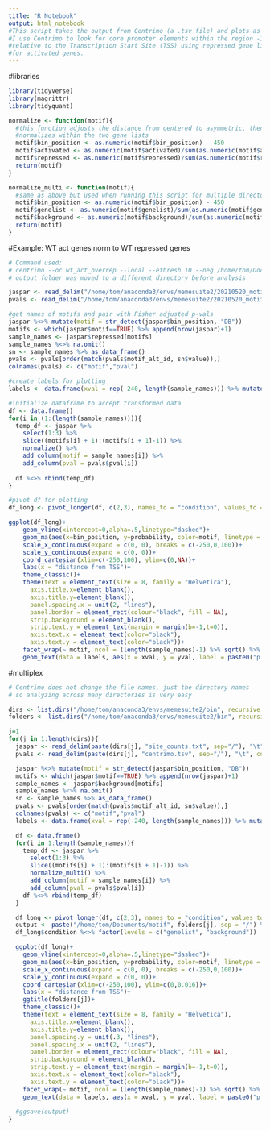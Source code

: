 ```yaml
---
title: "R Notebook"
output: html_notebook
#This script takes the output from Centrimo (a .tsv file) and plots as a grid. 
#I use Centrimo to look for core promoter elements within the region -1000 to +100 
#relative to the Transcription Start Site (TSS) using repressed gene list as background
#for activated genes.
---
```


#libraries
```r
library(tidyverse)
library(magrittr)
library(tidyquant)

normalize <- function(motif){
  #this function adjusts the distance from centered to asymmetric, then 
  #normalizes within the two gene lists
  motif$bin_position <- as.numeric(motif$bin_position) - 450
  motif$activated <- as.numeric(motif$activated)/sum(as.numeric(motif$activated))
  motif$repressed <- as.numeric(motif$repressed)/sum(as.numeric(motif$repressed))
  return(motif)
}

normalize_multi <- function(motif){
  #same as above but used when running this script for multiple directories at once
  motif$bin_position <- as.numeric(motif$bin_position) - 450
  motif$genelist <- as.numeric(motif$genelist)/sum(as.numeric(motif$genelist))
  motif$background <- as.numeric(motif$background)/sum(as.numeric(motif$background))
  return(motif)
}
```

#Example: WT act genes norm to WT repressed genes
```r
# Command used:
# centrimo --oc wt_act_overrep --local --ethresh 10 --neg /home/tom/Documents/motif/all_WTrep_motif.fa /home/tom/Documents/motif/all_WTact_motif.fa /home/tom/anaconda3/envs/memesuite2/bin/20210304_JASPAR2018_combined_matrices_18942_meme.meme
# output folder was moved to a different directory before analysis

jaspar <- read_delim("/home/tom/anaconda3/envs/memesuite2/20210520_motif_finding/wt_act_overrep/site_counts.txt", "\t", col_names=c("bin_position", "activated", "repressed"))
pvals <- read_delim("/home/tom/anaconda3/envs/memesuite2/20210520_motif_finding/wt_act_overrep/centrimo.tsv", "\t", col_names=TRUE) %>% select(3,20) %>% na.omit()

#get names of motifs and pair with Fisher adjusted p-vals
jaspar %<>% mutate(motif = str_detect(jaspar$bin_position, "DB"))
motifs <- which(jaspar$motif==TRUE) %>% append(nrow(jaspar)+1)
sample_names <- jaspar$repressed[motifs]
sample_names %<>% na.omit()
sn <- sample_names %>% as_data_frame()
pvals <- pvals[order(match(pvals$motif_alt_id, sn$value)),]
colnames(pvals) <- c("motif","pval")

#create labels for plotting
labels <- data.frame(xval = rep(-240, length(sample_names))) %>% mutate(yval = rep(0.016, length(sample_names))) %>% cbind(pvals)

#initialize dataframe to accept transformed data
df <- data.frame()
for(i in (1:(length(sample_names)))){
  temp_df <- jaspar %>% 
    select(1:3) %>% 
    slice((motifs[i] + 1):(motifs[i + 1]-1)) %>% 
    normalize() %>%
    add_column(motif = sample_names[i]) %>%
    add_column(pval = pvals$pval[i])
  
  df %<>% rbind(temp_df)
}

#pivot df for plotting
df_long <- pivot_longer(df, c(2,3), names_to = "condition", values_to = "probability")

ggplot(df_long)+
    geom_vline(xintercept=0,alpha=.5,linetype="dashed")+
    geom_ma(aes(x=bin_position, y=probability, color=motif, linetype = condition), ma_fun=WMA, n=20, show.legend=TRUE)+
    scale_x_continuous(expand = c(0, 0), breaks = c(-250,0,100))+
    scale_y_continuous(expand = c(0, 0))+
    coord_cartesian(xlim=c(-250,100), ylim=c(0,NA))+
    labs(x = "distance from TSS")+
    theme_classic()+
    theme(text = element_text(size = 8, family = "Helvetica"),
      axis.title.x=element_blank(),
      axis.title.y=element_blank(),
      panel.spacing.x = unit(2, "lines"),
      panel.border = element_rect(colour="black", fill = NA),
      strip.background = element_blank(),
      strip.text.y = element_text(margin = margin(b=-1,t=0)),
      axis.text.x = element_text(color="black"),
      axis.text.y = element_text(color="black"))+
    facet_wrap(~ motif, ncol = (length(sample_names)-1) %>% sqrt() %>% ceiling())+
    geom_text(data = labels, aes(x = xval, y = yval, label = paste0("p = ", pval)), inherit.aes = FALSE, size=3, hjust=0)
```

#multiplex
```r
# Centrimo does not change the file names, just the directory names
# so analyzing across many directories is very easy

dirs <- list.dirs("/home/tom/anaconda3/envs/memesuite2/bin", recursive = FALSE)
folders <- list.dirs("/home/tom/anaconda3/envs/memesuite2/bin", recursive=FALSE, full.names = FALSE)

j=1
for(j in 1:length(dirs)){
  jaspar <- read_delim(paste(dirs[j], "site_counts.txt", sep="/"), "\t", col_names=c("bin_position", "genelist", "background"))
  pvals <- read_delim(paste(dirs[j], "centrimo.tsv", sep="/"), "\t", col_names=TRUE) %>% select(3,20) %>% na.omit()

  jaspar %<>% mutate(motif = str_detect(jaspar$bin_position, "DB"))
  motifs <- which(jaspar$motif==TRUE) %>% append(nrow(jaspar)+1)
  sample_names <- jaspar$background[motifs]
  sample_names %<>% na.omit()
  sn <- sample_names %>% as_data_frame()
  pvals <- pvals[order(match(pvals$motif_alt_id, sn$value)),]
  colnames(pvals) <- c("motif","pval")
  labels <- data.frame(xval = rep(-240, length(sample_names))) %>% mutate(yval = rep(0.015, length(sample_names))) %>% cbind(pvals)

  df <- data.frame()
  for(i in 1:length(sample_names)){
    temp_df <- jaspar %>% 
      select(1:3) %>% 
      slice((motifs[i] + 1):(motifs[i + 1]-1)) %>% 
      normalize_multi() %>%
      add_column(motif = sample_names[i]) %>%
      add_column(pval = pvals$pval[i])
    df %<>% rbind(temp_df)
  }

  df_long <- pivot_longer(df, c(2,3), names_to = "condition", values_to = "probability")
  output <- paste("/home/tom/Documents/motif", folders[j], sep = "/") %>% paste0(".png")
  df_long$condition %<>% factor(levels = c("genelist", "background"))

  ggplot(df_long)+
    geom_vline(xintercept=0,alpha=.5,linetype="dashed")+
    geom_ma(aes(x=bin_position, y=probability, color=motif, linetype = condition), ma_fun=WMA, n=20, show.legend=TRUE)+
    scale_x_continuous(expand = c(0, 0), breaks = c(-250,0,100))+
    scale_y_continuous(expand = c(0, 0))+
    coord_cartesian(xlim=c(-250,100), ylim=c(0,0.016))+
    labs(x = "distance from TSS")+
    ggtitle(folders[j])+
    theme_classic()+
    theme(text = element_text(size = 8, family = "Helvetica"),
      axis.title.x=element_blank(),
      axis.title.y=element_blank(),
      panel.spacing.y = unit(.3, "lines"),
      panel.spacing.x = unit(2, "lines"),
      panel.border = element_rect(colour="black", fill = NA),
      strip.background = element_blank(),
      strip.text.y = element_text(margin = margin(b=-1,t=0)),
      axis.text.x = element_text(color="black"),
      axis.text.y = element_text(color="black"))+
    facet_wrap(~ motif, ncol = (length(sample_names)-1) %>% sqrt() %>% ceiling())+ #scale = "free_y"
    geom_text(data = labels, aes(x = xval, y = yval, label = paste0("p = ", pval)), inherit.aes = FALSE, size=3, hjust=0) 
  
  #ggsave(output)
}
```

